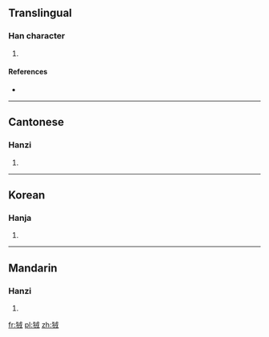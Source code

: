 ==Translingual==

===Han character===
{{Han char|rn=94|rad=犬|as=06|sn=9|four=4325<sub>0</sub>|canj=大竹戈十 (KHIJ)}}

# {{defn|Han|sort=犬06}}

====References====
* {{Han ref|kx=0710.270|dkj=20384|dj=1123.020|hdz=21342.170|uh=72E8|ud=29416|bh=CFC0|bd=53184}}

----

==Cantonese==

===Hanzi===
{{yue-hanzi|jyut=|y=yung4}}

# {{defn|Cantonese|sort=犬06}}

----

==Korean==

===Hanja===
{{ko-hanja|hangeul=융|eumhun=|rv=yung|mr=yung|y=yung}}

# {{defn|Korean|sort=犬06}}

----

==Mandarin==

===Hanzi===
{{cmn-hanzi|pin=[[róng]] ([[rong2]])|wg=jung<sup>2</sup>}}

# {{defn|Mandarin|sort=犬06}}

[[fr:狨]]
[[pl:狨]]
[[zh:狨]]